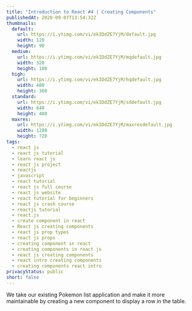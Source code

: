 ```yaml
---
title: "Introduction to React #4 | Creating Components"
publishedAt: 2020-09-07T13:54:32Z
thumbnails:
  default:
    url: https://i.ytimg.com/vi/ekIDdZE7YjM/default.jpg
    width: 120
    height: 90
  medium:
    url: https://i.ytimg.com/vi/ekIDdZE7YjM/mqdefault.jpg
    width: 320
    height: 180
  high:
    url: https://i.ytimg.com/vi/ekIDdZE7YjM/hqdefault.jpg
    width: 480
    height: 360
  standard:
    url: https://i.ytimg.com/vi/ekIDdZE7YjM/sddefault.jpg
    width: 640
    height: 480
  maxres:
    url: https://i.ytimg.com/vi/ekIDdZE7YjM/maxresdefault.jpg
    width: 1280
    height: 720
tags:
  - react js
  - react js tutorial
  - learn react js
  - react js project
  - reactjs
  - javascript
  - react tutorial
  - react js full course
  - react js website
  - react tutorial for beginners
  - react js crash course
  - reactjs tutorial
  - react.js
  - create component in react
  - React js creating components
  - react js prop types
  - react js props
  - creating component in react
  - creating components in react js
  - react js creating components
  - react intro creating components
  - creating components react intro
privacyStatus: public
short: false
---
```

  
We take our existing Pokemon list application and make it more maintainable by creating a new component to display a row in the table.
